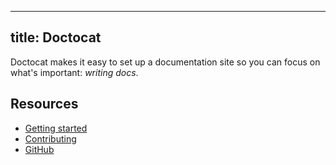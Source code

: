 
---
title: Doctocat
---



Doctocat makes it easy to set up a documentation site so you can focus on what's important: _writing docs_.

## Resources

- [Getting started](/getting-started)
- [Contributing](/contributing)
- [GitHub](https://github.com/primer/doctocat)
